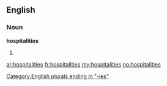 ==English==

===Noun===
'''hospitalities'''

# {{plural of|[[hospitality]]}}

[[Category:English plurals ending in "-ies"]]

[[ar:hospitalities]]
[[fr:hospitalities]]
[[my:hospitalities]]
[[no:hospitalities]]